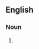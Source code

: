 {{also|dérogations}}

==English==

===Noun===
{{head|en|noun plural form}}

# {{plural of|derogation|lang=en}}